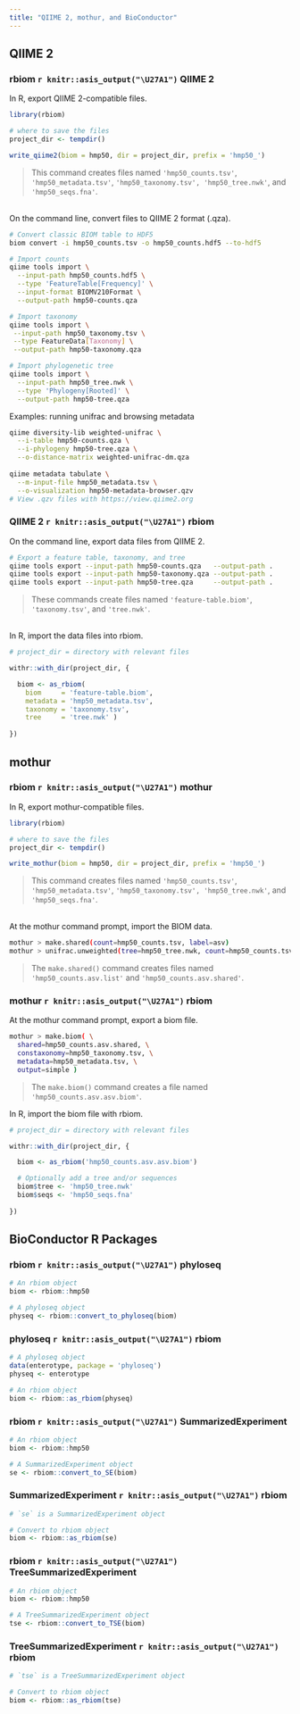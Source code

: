 ```yaml
---
title: "QIIME 2, mothur, and BioConductor"
---
```



## QIIME 2

### rbiom `r knitr::asis_output("\U27A1")` QIIME 2

In R, export QIIME 2-compatible files.

```r
library(rbiom)

# where to save the files
project_dir <- tempdir()

write_qiime2(biom = hmp50, dir = project_dir, prefix = 'hmp50_')
```
> This command creates files named `'hmp50_counts.tsv'`, `'hmp50_metadata.tsv'`, `'hmp50_taxonomy.tsv', 'hmp50_tree.nwk'`, and `'hmp50_seqs.fna'`.

<br>
On the command line, convert files to QIIME 2 format (.qza).

```bash
# Convert classic BIOM table to HDF5
biom convert -i hmp50_counts.tsv -o hmp50_counts.hdf5 --to-hdf5

# Import counts
qiime tools import \
  --input-path hmp50_counts.hdf5 \
  --type 'FeatureTable[Frequency]' \
  --input-format BIOMV210Format \
  --output-path hmp50-counts.qza

# Import taxonomy
qiime tools import \
 --input-path hmp50_taxonomy.tsv \
 --type FeatureData[Taxonomy] \
 --output-path hmp50-taxonomy.qza

# Import phylogenetic tree
qiime tools import \
  --input-path hmp50_tree.nwk \
  --type 'Phylogeny[Rooted]' \
  --output-path hmp50-tree.qza
```

Examples: running unifrac and browsing metadata
```bash
qiime diversity-lib weighted-unifrac \
  --i-table hmp50-counts.qza \
  --i-phylogeny hmp50-tree.qza \
  --o-distance-matrix weighted-unifrac-dm.qza
  
qiime metadata tabulate \
  --m-input-file hmp50_metadata.tsv \
  --o-visualization hmp50-metadata-browser.qzv
# View .qzv files with https://view.qiime2.org
```


### QIIME 2 `r knitr::asis_output("\U27A1")` rbiom

On the command line, export data files from QIIME 2.

```bash
# Export a feature table, taxonomy, and tree
qiime tools export --input-path hmp50-counts.qza   --output-path .
qiime tools export --input-path hmp50-taxonomy.qza --output-path .
qiime tools export --input-path hmp50-tree.qza     --output-path .
```
> These commands create files named `'feature-table.biom'`, `'taxonomy.tsv'`, and `'tree.nwk'`.

<br>
In R, import the data files into rbiom.

```r
# project_dir = directory with relevant files

withr::with_dir(project_dir, {

  biom <- as_rbiom(
    biom     = 'feature-table.biom', 
    metadata = 'hmp50_metadata.tsv', 
    taxonomy = 'taxonomy.tsv', 
    tree     = 'tree.nwk' )
  
})
```


## mothur

### rbiom `r knitr::asis_output("\U27A1")` mothur

In R, export mothur-compatible files.

```r
library(rbiom)

# where to save the files
project_dir <- tempdir()

write_mothur(biom = hmp50, dir = project_dir, prefix = 'hmp50_')
```
> This command creates files named `'hmp50_counts.tsv'`, `'hmp50_metadata.tsv'`, `'hmp50_taxonomy.tsv', 'hmp50_tree.nwk'`, and `'hmp50_seqs.fna'`.

<br>
At the mothur command prompt, import the BIOM data.

```bash
mothur > make.shared(count=hmp50_counts.tsv, label=asv)
mothur > unifrac.unweighted(tree=hmp50_tree.nwk, count=hmp50_counts.tsv)
```
> The `make.shared()` command creates files named `'hmp50_counts.asv.list'` and `'hmp50_counts.asv.shared'`.


### mothur `r knitr::asis_output("\U27A1")` rbiom

At the mothur command prompt, export a biom file.

```bash
mothur > make.biom( \
  shared=hmp50_counts.asv.shared, \
  constaxonomy=hmp50_taxonomy.tsv, \
  metadata=hmp50_metadata.tsv, \
  output=simple )
```

> The `make.biom()` command creates a file named `'hmp50_counts.asv.asv.biom'`.

In R, import the biom file with rbiom.

```r
# project_dir = directory with relevant files

withr::with_dir(project_dir, {

  biom <- as_rbiom('hmp50_counts.asv.asv.biom')

  # Optionally add a tree and/or sequences
  biom$tree <- 'hmp50_tree.nwk'
  biom$seqs <- 'hmp50_seqs.fna'
  
})
```


## BioConductor R Packages

### rbiom `r knitr::asis_output("\U27A1")` phyloseq

```r
# An rbiom object
biom <- rbiom::hmp50

# A phyloseq object
physeq <- rbiom::convert_to_phyloseq(biom)
```

### phyloseq `r knitr::asis_output("\U27A1")` rbiom

```r
# A phyloseq object
data(enterotype, package = 'phyloseq')
physeq <- enterotype

# An rbiom object
biom <- rbiom::as_rbiom(physeq)
```


### rbiom `r knitr::asis_output("\U27A1")` SummarizedExperiment

```r
# An rbiom object
biom <- rbiom::hmp50

# A SummarizedExperiment object
se <- rbiom::convert_to_SE(biom)
```

### SummarizedExperiment `r knitr::asis_output("\U27A1")` rbiom

```r
# `se` is a SummarizedExperiment object

# Convert to rbiom object
biom <- rbiom::as_rbiom(se)
```


### rbiom `r knitr::asis_output("\U27A1")` TreeSummarizedExperiment

```r
# An rbiom object
biom <- rbiom::hmp50

# A TreeSummarizedExperiment object
tse <- rbiom::convert_to_TSE(biom)
```

### TreeSummarizedExperiment `r knitr::asis_output("\U27A1")` rbiom

```r
# `tse` is a TreeSummarizedExperiment object

# Convert to rbiom object
biom <- rbiom::as_rbiom(tse)
```
